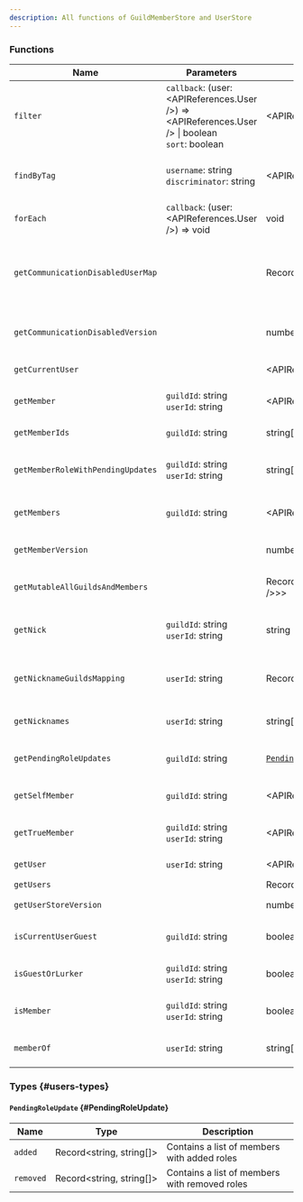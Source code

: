 ```yaml
---
description: All functions of GuildMemberStore and UserStore
---
```



<RequiredNotice />

### Functions

| Name                              | Parameters                                                                                                          | Return Type                                                               | Description                                                        |
| --------------------------------- | ------------------------------------------------------------------------------------------------------------------- | ------------------------------------------------------------------------- | ------------------------------------------------------------------ |
| `filter`                          | <Required /> `callback`: (user: <APIReferences.User />) => <APIReferences.User /> \| boolean <br /> `sort`: boolean | <APIReferences.User />[]                                                  | Filters all users                                                  |
| `findByTag`                       | <Required /> `username`: string <br /> `discriminator`: string                                                      | <APIReferences.User /> \| undefined                                       | Gets the user by its username and discriminator                    |
| `forEach`                         | <Required /> `callback`: (user: <APIReferences.User />) => void                                                     | void                                                                      | Runs a function on each user                                       |
| `getCommunicationDisabledUserMap` |                                                                                                                     | Record\<string,&nbsp;string>                                              | Gets all guild member timeout (communication disabled) information |
| `getCommunicationDisabledVersion` |                                                                                                                     | number                                                                    | Gets the communication disabled version                            |
| `getCurrentUser`                  |                                                                                                                     | <APIReferences.User />                                                    | Gets the current user                                              |
| `getMember`                       | <Required /> `guildId`: string <br /> <Required /> `userId`: string                                                 | <APIReferences.GuildMember /> \| null                                     | Gets the guild member by its id                                    |
| `getMemberIds`                    | `guildId`: string                                                                                                   | string[]                                                                  | Gets all guild member ids                                          |
| `getMemberRoleWithPendingUpdates` | <Required /> `guildId`: string <br /> <Required /> `userId`: string                                                 | string[]                                                                  | Gets all pending role updates a guild member has                   |
| `getMembers`                      | `guildId`: string                                                                                                   | <APIReferences.GuildMember />[]                                           | Gets all fetched members in a guild                                |
| `getMemberVersion`                |                                                                                                                     | number                                                                    | Gets the guild member store version                                |
| `getMutableAllGuildsAndMembers`   |                                                                                                                     | Record\<string,&nbsp;Record\<string,&nbsp;<APIReferences.GuildMember />>> | Gets all guilds and its fetched members                            |
| `getNick`                         | `guildId`: string <br /> `userId`: string                                                                           | string \| null                                                            | Gets the nickname a guild member has                               |
| `getNicknameGuildsMapping`        | <Required /> `userId`: string                                                                                       | Record\<string,&nbsp;string[]>                                            | Gets all nicknames a user has and in which guilds                  |
| `getNicknames`                    | <Required /> `userId`: string                                                                                       | string[]                                                                  | Gets all nicknames a user has                                      |
| `getPendingRoleUpdates`           | <Required /> `guildId`: string                                                                                      | [`PendingRoleUpdate`](#PendingRoleUpdate)                                 | Gets pending role updates of a guild                               |
| `getSelfMember`                   | <Required /> `guildId`: string                                                                                      | <APIReferences.GuildMember /> \| null                                     | Gets the guild member of the current user                          |
| `getTrueMember`                   | <Required /> `guildId`: string <br /> <Required /> `userId`: string                                                 | <APIReferences.GuildMember /> \| null                                     | Gets the guild member by its id                                    |
| `getUser`                         | <Required /> `userId`: string                                                                                       | <APIReferences.User /> \| undefined                                       | Gets the user by its id                                            |
| `getUsers`                        |                                                                                                                     | Record\<string,&nbsp;<APIReferences.User />>                              | Gets all users                                                     |
| `getUserStoreVersion`             |                                                                                                                     | number                                                                    | Gets the user store version                                        |
| `isCurrentUserGuest`              | `guildId`: string                                                                                                   | boolean                                                                   | Checks if the current user is a guest of a guild                   |
| `isGuestOrLurker`                 | `guildId`: string <br /> `userId`: string                                                                           | boolean                                                                   | Checks if a user is a guest of a guild                             |
| `isMember`                        | `guildId`: string <br /> `userId`: string                                                                           | boolean                                                                   | Checks if a user is a member of a guild                            |
| `memberOf`                        | <Required /> `userId`: string                                                                                       | string[]                                                                  | Gets all mutual servers of a user                                  |

### Types \{#users-types}

#### `PendingRoleUpdate` \{#PendingRoleUpdate}

| Name      | Type                           | Description                                   |
| --------- | ------------------------------ | --------------------------------------------- |
| `added`   | Record\<string,&nbsp;string[]> | Contains a list of members with added roles   |
| `removed` | Record\<string,&nbsp;string[]> | Contains a list of members with removed roles |
